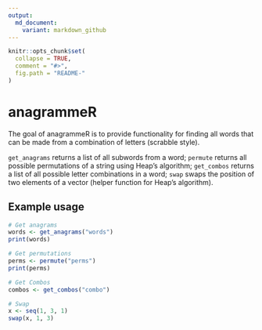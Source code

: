 ```yaml
---
output:
  md_document:
    variant: markdown_github
---
```


<!-- README.md is generated from README.Rmd. Please edit that file -->

```r
knitr::opts_chunk$set(
  collapse = TRUE,
  comment = "#>",
  fig.path = "README-"
)
```

# anagrammeR

The goal of anagrammeR is to provide functionality for finding all words that can be made from a combination of letters (scrabble style).  

`get_anagrams` returns a list of all subwords from a word;
`permute` returns all possible permutations of a string using Heap's algorithm;
`get_combos` returns a list of all possible letter combinations in a word;
`swap` swaps the position of two elements of a vector (helper function for Heap's algorithm).

## Example usage

```r
# Get anagrams
words <- get_anagrams("words")
print(words)

# Get permutations 
perms <- permute("perms")
print(perms)

# Get Combos
combos <- get_combos("combo")

# Swap
x <- seq(1, 3, 1)
swap(x, 1, 3)
```
